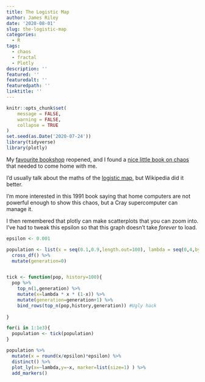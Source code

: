 ```yaml
---
title: The Logistic Map
author: James Riley
date: '2020-08-01'
slug: the-logistic-map
categories:
  - R
tags:
  - chaos
  - fractal
  - Plotly
description: ''
featured: ''
featuredalt: ''
featuredpath: ''
linktitle: ''
---
```


```r
knitr::opts_chunk$set(
	message = FALSE,
	warning = FALSE,
	collapse = TRUE
)
set.seed(as.Date('2020-07-24'))
library(tidyverse)
library(plotly)

```

My [favourite bookshop](https://www.openstreetmap.org/way/265766058) reopened, and I found a [nice little book on chaos](https://openlibrary.org/books/OL18425957M/The_New_Scientist_guide_to_chaos) that needed to come home with me.

I'd usually talk about the maths of the [logistic map](https://en.wikipedia.org/wiki/Logistic_map), but Wikipedia did it better.

I'm more interested in this 1991 book saying that home computers are not powerful enough to show this chaos, but a Cray supercomputer can manage it.

I then remembered that plotly can make scatterplots that you can zoom into. I've had to tweak this epsilon so that this graph doesn't take _forever_ to load.


```r
epsilon <- 0.001

population <- list(x = seq(0.1,0.9,length.out=100), lambda = seq(0,4,by=epsilon)) %>% 
  cross_df() %>% 
  mutate(generation=0)


tick <- function(pop, history=100){
  pop %>% 
    top_n(1,generation) %>% 
    mutate(x=lambda * x * (1-x)) %>% 
    mutate(generation=generation+1) %>% 
    bind_rows(top_n(pop,history,generation)) #Ugly hack
 
}

```


```r
for(i in 1:1e3){
  population <- tick(population)
}
```


```r
population %>% 
  mutate(x = round(x/epsilon)*epsilon) %>% 
  distinct() %>% 
  plot_ly(x=~lambda,y=~x, marker=list(size=1) ) %>% 
  add_markers()

```